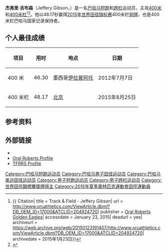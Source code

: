 {{Infobox athlete
| headercolor    = lightblue
| name           = Jeffery Gibson
| image          = 
| image_size     = <!--Only for images narrower than 220 pixels.-->
| caption        = 
| nationality    = 巴哈马
| birth_date     = {{Birth date and age|1990|8|15}}
| birth_place    = 巴哈马[[Freeport|Freeport]]
| height         =  
| weight         = 
| country        = {{BAH}}
| sport          = [[田径|田径]]
| event          = [[跨栏|跨栏]]
| show-medals    = no
| updated        = 25 August 2015
| medaltemplates = 
{{MedalCompetition|[[世界田径锦标赛|世界田径锦标赛]]}}
{{MedalBronze|[[2015年世界田径锦标赛|2015 Beijng]]|男子400米栏}}
{{Medal|Competition|[[泛美运动会|泛美运动会]]}}
{{Medal|Gold|[[2015年泛美运动会|2015 Toronto]]|[[Athletics_at_the_2015_Pan_American_Games_–_Men's_400_metres_hurdles|400 m hurdles]]}}
{{Medal|Competition|[[Central_American_and_Caribbean_Championships|CAC Championships]]}}
{{Medal|Silver|[[2013_Central_American_and_Caribbean_Championships_in_Athletics|2013 Morelia]] | 400 m hurdles}}
{{Medal|Silver|[[2013_Central_American_and_Caribbean_Championships_in_Athletics|2013 Morelia]] | 4×400 m relay}}
{{Medal|Competition|[[NACAC_Under-23_Championships_in_Athletics|NACAC U-23 Championships]]}}
{{Medal|Gold|[[2012_NACAC_Under-23_Championships|2012 Irapuato]]|400 m hurdles}}
{{Medal|Silver|[[2012_NACAC_Under-23_Championships|2012 Irapuato]]|4x400 m relay}}
{{Medal|Bronze|[[2012_NACAC_Under-23_Championships|2012 Irapuato]]|400 m}}
{{Medal|Competition|[[CARIFTA_Games|CARIFTA Games]] (Junior)}}
{{Medal|Bronze|[[2008_CARIFTA_Games|2008 Basseterre]]|4x400 m relay}}
{{Medal|Competition|[[CARIFTA_Games|CARIFTA Games]] (Youth)}}
{{Medal|Silver|[[2006_CARIFTA_Games|2006 Les Abymes]]|4x400 m relay}}
}}
'''杰弗里·吉布森'''（Jeffery Gibson，{{bd|1990年|8月15日||}}）是一名[[巴哈马|巴哈马]][[短跑|短跑]]和[[跨栏|跨栏]]运动员，主攻[[400米|400米]]和[[400米栏|400米栏]]<ref name=oru_01>
{{ Citation| title = Track & Field - Jeffery Gibson| url = http://www.oruathletics.com/ViewArticle.dbml?DB_OEM_ID=17000&ATCLID=204924720| publisher = [[Oral_Roberts_Golden_Eagles|Oral Roberts Golden Eagles]]| accessdate = January 23, 2015| deadurl = yes| archiveurl = https://web.archive.org/web/20150123191407/http://www.oruathletics.com/ViewArticle.dbml?DB_OEM_ID=17000&ATCLID=204924720| archivedate = 2015年1月23日}}</ref><ref name=glasgow_01>{{Citation| title = Jeffery Gibson - Biography| url = http://g2014results.thecgf.com/athlete/athletics/1001975/j_gibson.html| publisher = [[Commonwealth_Games_Federation|Commonwealth Games Federation]]| accessdate = January 23, 2015| archive-date = 2018-10-31| archive-url = https://web.archive.org/web/20181031012122/http://g2014results.thecgf.com/athlete/athletics/1001975/j_gibson.html| dead-url = no}}</ref>。他以48.17秒赢得[[2015年世界田径锦标赛|2015年世界田径锦标赛]]400米栏[[铜牌|铜牌]]，也是400米栏巴哈马国家记录保持者。

==个人最佳成绩==
{| class="wikitable"
! 项目 !! 用时 !! 地点 !! 日期
|-
| 400 米 || 46.30 || 墨西哥[[伊拉普阿托|伊拉普阿托]] || 2012年7月7日
|-
| 400 米栏 || 48.17 || [[北京|北京]] || 2015年8月25日
|}

==参考资料==
{{reflist}}

==外部链接==
*{{iaaf name|236669}}
* [https://web.archive.org/web/20181031012126/http://www.orugoldeneagles.com/ViewArticle.dbml?DB_OEM_ID=17000&ATCLID=204924720 Oral Roberts Profile]
* [http://www.tfrrs.org/athletes/2745504.html TFRRS Profile] {{Wayback|url=http://www.tfrrs.org/athletes/2745504.html |date=20181031012135 }}

{{DEFAULTSORT:Gibson, Jeffery}}
[[Category:巴哈马短跑运动员|Category:巴哈马短跑运动员]]
[[Category:巴哈马男子田径运动员|Category:巴哈马男子田径运动员]]
[[Category:巴哈马奥运田径运动员|Category:巴哈马奥运田径运动员]]
[[Category:男子短跑运动员|Category:男子短跑运动员]]
[[Category:男子跨栏运动员|Category:男子跨栏运动员]]
[[Category:世界田徑錦標賽獎牌得主|Category:世界田徑錦標賽獎牌得主]]
[[Category:2016年夏季奧林匹克運動會田徑運動員|Category:2016年夏季奧林匹克運動會田徑運動員]]
{{bio-stub}}